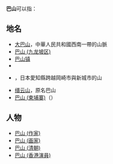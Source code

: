 '''巴山'''可以指：

==地名==
*[[大巴山|大巴山]]，中華人民共和國西南一帶的山脈
*[[巴山_(九龙坡区)|巴山 (九龙坡区)]]
*[[巴山镇|巴山镇]]
*{{PRC admin/disambig|42/01/17/001/212}}
*{{link-ja|巴山 (愛知縣)|巴山 (愛知県)}}，日本愛知縣跨越岡崎市與新城市的山
*[[缙云山|缙云山]]，原名巴山
*[[巴山_(柬埔寨)|巴山 (柬埔寨)]]（{{lang|la|Ba Phnom}}）

== 人物 ==
*[[巴山_(作家)|巴山 (作家)]]
*[[巴山_(画家)|巴山 (画家)]]
*[[巴山_(清朝)|巴山 (清朝)]]
*[[巴山_(香港演員)|巴山 (香港演員)]]
{{Disambiguation|cat=二字亞洲相關消歧義}}